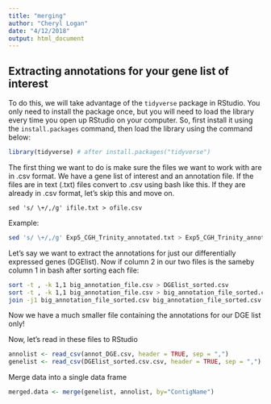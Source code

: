 ```yaml
---
title: "merging"
author: "Cheryl Logan"
date: "4/12/2018"
output: html_document
---
```


## Extracting annotations for your gene list of interest

To do this, we will take advantage of the `tidyverse` package in RStudio. You only need to install the package once, but you will need to load the library every time you open up RStudio on your computer. So, first install it using the `install.packages` command, then load the library using the command below:

```r
library(tidyverse) # after install.packages("tidyverse")
```

The first thing we want to do is make sure the files we want to work with are in .csv format. We have a gene list of interest and an annotation file. If the files are in text (.txt) files convert to .csv using bash like this. If they are already in .csv format, let's skip this and move on.

`sed 's/ \+/,/g' ifile.txt > ofile.csv`

Example:
```bash
sed 's/ \+/,/g' Exp5_CGH_Trinity_annotated.txt > Exp5_CGH_Trinity_annotated.csv
```
 
Let's say we want to extract the annotations for just our differentially expressed genes (DGElist). Now if column 2 in our two files is the sameby column 1 in bash after sorting each file:

```bash
sort -t , -k 1,1 big_annotation_file.csv > DGElist_sorted.csv
sort -t , -k 1,1 big_annotation_file.csv > big_annotation_file_sorted.csv
join -j1 big_annotation_file_sorted.csv big_annotation_file_sorted.csv > annot_DGE.csv
```
 
Now we have a much smaller file containing the annotations for our DGE list only!

Now, let's read in these files to RStudio
```r
annolist <- read_csv(annot_DGE.csv, header = TRUE, sep = ",")
genelist <- read_csv(DGElist_sorted.csv.csv, header = TRUE, sep = ",")
```

Merge data into a single data frame
```r
merged.data <- merge(genelist, annolist, by="ContigName")
```